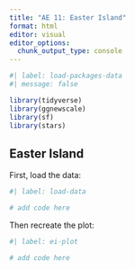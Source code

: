 ```yaml
---
title: "AE 11: Easter Island"
format: html
editor: visual
editor_options: 
  chunk_output_type: console
---
```


```r
#| label: load-packages-data
#| message: false

library(tidyverse)
library(ggnewscale)
library(sf)
library(stars)
```

## Easter Island

First, load the data:

```r
#| label: load-data

# add code here
```

Then recreate the plot:

```r
#| label: ei-plot

# add code here
```
